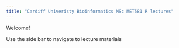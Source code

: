 ```yaml
---
title: "Cardiff Univeristy Bioinformatics MSc MET581 R lectures"
---
```


Welcome!

Use the side bar to navigate to lecture materials